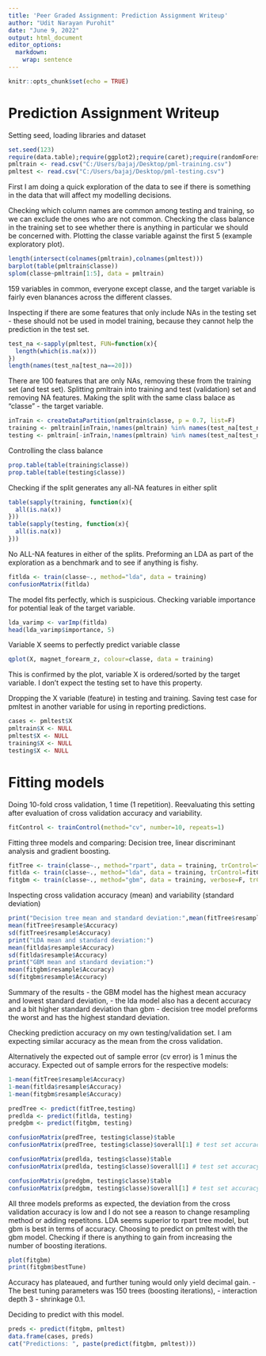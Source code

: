 ---
title: 'Peer Graded Assignment: Prediction Assignment Writeup'
author: "Udit Narayan Purohit"
date: "June 9, 2022"
output: html_document
editor_options: 
  markdown: 
    wrap: sentence
---

```{r setup, include=TRUE}
knitr::opts_chunk$set(echo = TRUE)
```

# Prediction Assignment Writeup

Setting seed, loading libraries and dataset

```{r, include=T, echo=T,results=F, message=F}
set.seed(123)
require(data.table);require(ggplot2);require(caret);require(randomForest)
pmltrain <- read.csv("C:/Users/bajaj/Desktop/pml-training.csv")
pmltest <- read.csv("C:/Users/bajaj/Desktop/pml-testing.csv")
```

First I am doing a quick exploration of the data to see if there is something in the data that will affect my modelling decisions.

Checking which column names are common among testing and training, so we can exclude the ones who are not common.
Checking the class balance in the training set to see whether there is anything in particular we should be concerned with.
Plotting the classe variable against the first 5 (example exploratory plot).

```{r }
length(intersect(colnames(pmltrain),colnames(pmltest)))
barplot(table(pmltrain$classe))
splom(classe~pmltrain[1:5], data = pmltrain)
```

159 variables in common, everyone except classe, and the target variable is fairly even blanances across the different classes.

Inspecting if there are some features that only include NAs in the testing set - these should not be used in model training, because they cannot help the prediction in the test set.

```{r}
test_na <-sapply(pmltest, FUN=function(x){
  length(which(is.na(x)))
})
length(names(test_na[test_na==20]))
```

There are 100 features that are only NAs, removing these from the training set (and test set).
Splitting pmltrain into training and test (validation) set and removing NA features.
Making the split with the same class balace as "classe" - the target variable.

```{r}
inTrain <- createDataPartition(pmltrain$classe, p = 0.7, list=F)
training <- pmltrain[inTrain,!names(pmltrain) %in% names(test_na[test_na>0])]
testing <- pmltrain[-inTrain,!names(pmltrain) %in% names(test_na[test_na>0])]
```

Controlling the class balance

```{r}
prop.table(table(training$classe))
prop.table(table(testing$classe))
```

Checking if the split generates any all-NA features in either split

```{r}
table(sapply(training, function(x){
  all(is.na(x))
}))
table(sapply(testing, function(x){
  all(is.na(x))
}))
```

No ALL-NA features in either of the splits.
Preforming an LDA as part of the exploration as a benchmark and to see if anything is fishy.

```{r, warning=F}
fitlda <- train(classe~., method="lda", data = training)
confusionMatrix(fitlda)
```

The model fits perfectly, which is suspicious.
Checking variable importance for potential leak of the target variable.

```{r, warning=F}
lda_varimp <- varImp(fitlda)
head(lda_varimp$importance, 5)
```

Variable X seems to perfectly predict variable classe

```{r}
qplot(X, magnet_forearm_z, colour=classe, data = training)
```

This is confirmed by the plot, variable X is ordered/sorted by the target variable.
I don't expect the testing set to have this property.

Dropping the X variable (feature) in testing and training.
Saving test case for pmltest in another variable for using in reporting predictions.

```{r}
cases <- pmltest$X
pmltrain$X <- NULL
pmltest$X <- NULL
training$X <- NULL
testing$X <- NULL
```

# Fitting models

Doing 10-fold cross validation, 1 time (1 repetition).
Reevaluating this setting after evaluation of cross validation accuracy and variability.

```{r}
fitControl <- trainControl(method="cv", number=10, repeats=1)
```

Fitting three models and comparing: Decision tree, linear discriminant analysis and gradient boosting.

```{r, warning=F, message=F}
fitTree <- train(classe~., method="rpart", data = training, trControl=fitControl)
fitlda <- train(classe~., method="lda", data = training, trControl=fitControl)
fitgbm <- train(classe~., method="gbm", data = training, verbose=F, trControl=fitControl)
```

Inspecting cross validation accuracy (mean) and variability (standard deviation)

```{r}
print("Decision tree mean and standard deviation:",mean(fitTree$resample$Accuracy))
mean(fitTree$resample$Accuracy)
sd(fitTree$resample$Accuracy)
print("LDA mean and standard deviation:")
mean(fitlda$resample$Accuracy)
sd(fitlda$resample$Accuracy)
print("GBM mean and standard deviation:")
mean(fitgbm$resample$Accuracy)
sd(fitgbm$resample$Accuracy)
```

Summary of the results - the GBM model has the highest mean accuracy and lowest standard deviation, - the lda model also has a decent accuracy and a bit higher standard deviation than gbm - decision tree model preforms the worst and has the highest standard deviation.

Checking prediction accuracy on my own testing/validation set.
I am expecting similar accuracy as the mean from the cross validation.

Alternatively the expected out of sample error (cv error) is 1 minus the accuracy.
Expected out of sample errors for the respective models:

```{r}
1-mean(fitTree$resample$Accuracy)
1-mean(fitlda$resample$Accuracy)
1-mean(fitgbm$resample$Accuracy)
```

```{r, warning=F, message=F}
predTree <- predict(fitTree,testing)
predlda <- predict(fitlda, testing)
predgbm <- predict(fitgbm, testing)

confusionMatrix(predTree, testing$classe)$table
confusionMatrix(predTree, testing$classe)$overall[1] # test set accuracy

confusionMatrix(predlda, testing$classe)$table
confusionMatrix(predlda, testing$classe)$overall[1] # test set accuracy

confusionMatrix(predgbm, testing$classe)$table
confusionMatrix(predgbm, testing$classe)$overall[1] # test set accuracy
```

All three models preforms as expected, the deviation from the cross validation accuracy is low and I do not see a reason to change resampling method or adding repetitons.
LDA seems superior to rpart tree model, but gbm is best in terms of accuracy.
Choosing to predict on pmltest with the gbm model.
Checking if there is anything to gain from increasing the number of boosting iterations.

```{r}
plot(fitgbm)
print(fitgbm$bestTune)
```

Accuracy has plateaued, and further tuning would only yield decimal gain.
- The best tuning parameters was 150 trees (boosting iterations), - interaction depth 3 - shrinkage 0.1.

Deciding to predict with this model.

```{r}
preds <- predict(fitgbm, pmltest)
data.frame(cases, preds)
cat("Predictions: ", paste(predict(fitgbm, pmltest)))
```

